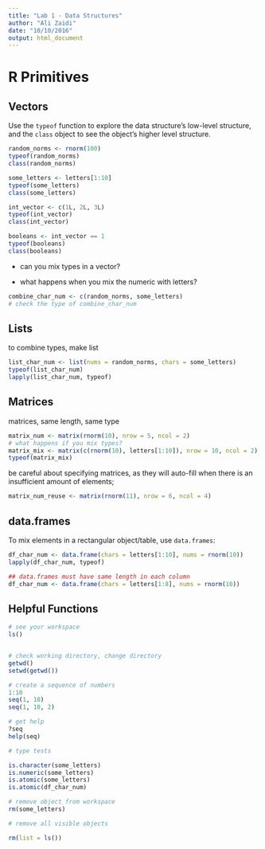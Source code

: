 ```yaml
---
title: "Lab 1 - Data Structures"
author: "Ali Zaidi"
date: "10/10/2016"
output: html_document
---
```


# R Primitives

## Vectors 

Use the `typeof` function to explore the data structure's low-level structure, and the `class` object to see the object's higher level structure.

```r
random_norms <- rnorm(100)
typeof(random_norms)
class(random_norms)

some_letters <- letters[1:10]
typeof(some_letters)
class(some_letters)

int_vector <- c(1L, 2L, 3L)
typeof(int_vector)
class(int_vector)

booleans <- int_vector == 1
typeof(booleans)
class(booleans)
```

+ can you mix types in a vector?

+ what happens when you mix the numeric with letters?

```r
combine_char_num <- c(random_norms, some_letters)
# check the type of combine_char_num
```

## Lists

to combine types, make list

```r
list_char_num <- list(nums = random_norms, chars = some_letters)
typeof(list_char_num)
lapply(list_char_num, typeof)
```

## Matrices

matrices, same length, same type

```r
matrix_num <- matrix(rnorm(10), nrow = 5, ncol = 2)
# what happens if you mix types?
matrix_mix <- matrix(c(rnorm(10), letters[1:10]), nrow = 10, ncol = 2)
typeof(matrix_mix)
```

be careful about specifying matrices, as they will auto-fill when there is an insufficient amount of elements;

```r
matrix_num_reuse <- matrix(rnorm(11), nrow = 6, ncol = 4)
```


## data.frames

To mix elements in a rectangular object/table, use `data.frames`:

```r
df_char_num <- data.frame(chars = letters[1:10], nums = rnorm(10))
lapply(df_char_num, typeof)

## data.frames must have same length in each column
df_char_num <- data.frame(chars = letters[1:8], nums = rnorm(10))

```

## Helpful Functions


```r

# see your workspace
ls()


# check working directory, change directory
getwd()
setwd(getwd())

# create a sequence of numbers
1:10
seq(1, 10)
seq(1, 10, 2)

# get help
?seq
help(seq)

# type tests

is.character(some_letters)
is.numeric(some_letters)
is.atomic(some_letters)
is.atomic(df_char_num)

# remove object from workspace
rm(some_letters)

# remove all visible objects

rm(list = ls())

```

